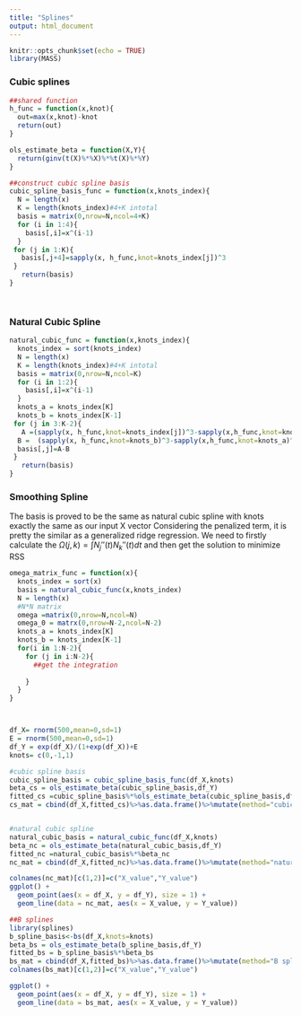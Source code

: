 ```yaml
---
title: "Splines"
output: html_document
---
```


```r
knitr::opts_chunk$set(echo = TRUE)
library(MASS)
```

### Cubic splines

```r
##shared function
h_func = function(x,knot){
  out=max(x,knot)-knot
  return(out)
}

ols_estimate_beta = function(X,Y){
  return(ginv(t(X)%*%X)%*%t(X)%*%Y)
}

##construct cubic spline basis
cubic_spline_basis_func = function(x,knots_index){
  N = length(x)
  K = length(knots_index)#4+K intotal
  basis = matrix(0,nrow=N,ncol=4+K)
  for (i in 1:4){
    basis[,i]=x^(i-1)
  }
 for (j in 1:K){
   basis[,j+4]=sapply(x, h_func,knot=knots_index[j])^3
 }
   return(basis)
}




```

### Natural Cubic Spline


```r
natural_cubic_func = function(x,knots_index){
  knots_index = sort(knots_index)
  N = length(x)
  K = length(knots_index)#4+K intotal
  basis = matrix(0,nrow=N,ncol=K)
  for (i in 1:2){
    basis[,i]=x^(i-1)
  }
  knots_a = knots_index[K]
  knots_b = knots_index[K-1]
 for (j in 3:K-2){
   A =(sapply(x, h_func,knot=knots_index[j])^3-sapply(x,h_func,knot=knots_a)^3)/(knots_index[j]-knots_a)
  B =  (sapply(x, h_func,knot=knots_b)^3-sapply(x,h_func,knot=knots_a)^3)/(knots_b-knots_a)
  basis[,j]=A-B
 }
   return(basis)
}

```

### Smoothing Spline

The basis is proved to be the same as  natural cubic spline with knots exactly the same as our input X vector
Considering the penalized term, it is pretty the similar as a generalized ridge regression. We need to firstly calculate the $\Omega(j,k)=\int N_j''(t)N_k''(t)dt$ and then get the solution to minimize RSS

```r
omega_matrix_func = function(x){
  knots_index = sort(x)
  basis = natural_cubic_func(x,knots_index)
  N = length(x)
  #N*N matrix
  omega =matrix(0,nrow=N,ncol=N)
  omega_0 = matrx(0,nrow=N-2,ncol=N-2)
  knots_a = knots_index[K]
  knots_b = knots_index[K-1]
  for(i in 1:N-2){
    for (j in i:N-2){
      ##get the integration
      
    }
  }
}




```





```r
df_X= rnorm(500,mean=0,sd=1)
E = rnorm(500,mean=0,sd=1)
df_Y = exp(df_X)/(1+exp(df_X))+E
knots= c(0,-1,1)

#cubic spline basis
cubic_spline_basis = cubic_spline_basis_func(df_X,knots)
beta_cs = ols_estimate_beta(cubic_spline_basis,df_Y)
fitted_cs =cubic_spline_basis%*%ols_estimate_beta(cubic_spline_basis,df_Y)
cs_mat = cbind(df_X,fitted_cs)%>%as.data.frame()%>%mutate(method="cubic spline")


#natural cubic spline
natural_cubic_basis = natural_cubic_func(df_X,knots)
beta_nc = ols_estimate_beta(natural_cubic_basis,df_Y)
fitted_nc =natural_cubic_basis%*%beta_nc
nc_mat = cbind(df_X,fitted_nc)%>%as.data.frame()%>%mutate(method="natural spline")

colnames(nc_mat)[c(1,2)]=c("X_value","Y_value")
ggplot() + 
  geom_point(aes(x = df_X, y = df_Y), size = 1) +
  geom_line(data = nc_mat, aes(x = X_value, y = Y_value))

##B splines
library(splines)
b_spline_basis<-bs(df_X,knots=knots)
beta_bs = ols_estimate_beta(b_spline_basis,df_Y)
fitted_bs = b_spline_basis%*%beta_bs
bs_mat = cbind(df_X,fitted_bs)%>%as.data.frame()%>%mutate(method="B spline")
colnames(bs_mat)[c(1,2)]=c("X_value","Y_value")

ggplot() + 
  geom_point(aes(x = df_X, y = df_Y), size = 1) +
  geom_line(data = bs_mat, aes(x = X_value, y = Y_value))

```


